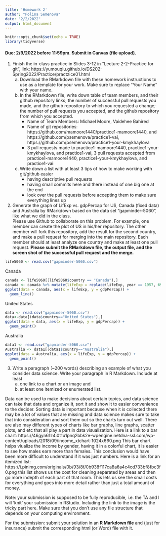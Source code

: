 ```yaml
---
title: 'Homework 2'
author: "Polina Semenova"
date: "2/2/2022"
output: html_document
---
```


```r
knitr::opts_chunk$set(echo = TRUE)
library(tidyverse)
```

#### Due: 2/9/2022 before 11:59pm. Submit in Canvas (file upload).

1. Finish the in-class practice in Slides 3-12 in "Lecture 2-2-Practice for git", link: https://yumouqiu.github.io/DS202-Spring2022/Practice/practzice01.html  
    a. Download the RMarkdown file with these homework instructions to use as a template for your work. Make sure to replace "Your Name" with your name.  
    b. In the RMarkdown file, write down table of team members, and their github repository links;
the number of successful pull requests you made, and the github repository to which you requested a change; the number of pull requests you accepted, and the github repository from which you accepted.  
        - Name of Team Members: Michael Moore, Vaidehee Bahired
        - Name of git repositories: https://github.com/mamoore1440/practice1-mamoore1440, and https://github.com/psemenova/practice1-vai, https://github.com/psemenova/practice1-your-kmykhaylova
        - 3 pull requests made to practice1-mamoore1440, practice1-your-kmykhaylova, and practice1-vai, 3 pull requests accepted from practice1-mamoore1440, practice1-your-kmykhaylova, and practice1-vai
    c. Write down a list with at least 3 tips of how to make working with git/github easier  
        - having descriptive pull requests
        - having small commits here and there instead of one big one at the end
        - look over the pull requests before accepting them to make sure everything lines up

2. Generate the graph of LifExp vs. gdpPercap for US, Canada (fixed data) and Australia by RMarkdown based on the data set "gapminder-5060", like what we did in the class.  
Please use Github to collaborate on this problem. For example, one member can create the plot of US in his/her repository. The other member will fork this repository, add the result for the second country, and make a pull request for merging into the main repository. Each member should at least analyze one country and make at least one pull request. **Please submit the RMarkdown file, the output file, and the screen shot of the successful pull request and the merge.**

```r
life5060 <- read.csv("gapminder-5060.csv")
```
Canada
```r
canada <- life5060[(life5060$country == "Canada"),]
canada <- canada %>% mutate(lifeExp = replace(lifeExp, year == 1957, 69.96))
ggplot(data = canada, aes(x = lifeExp, y = gdpPercap)) +
  geom_line()
```

United States
```r
data <- read.csv("gapminder-5060.csv")
data<-data[(data$country=="United States"),]
ggplot(data = data, aes(x = lifeExp, y = gdpPercap)) +
  geom_point()
```

Australia
```r
data1 <- read.csv("gapminder-5060.csv")
Australia <- data1[(data1$country=="Australia"),]
ggplot(data = Australia, aes(x = lifeExp, y = gdpPercap)) +
  geom_point()
```  

3. Write a paragraph (~200 words) describing an example of what you consider data science. Write your paragraph in R Markdown. Include at least 
    a. one link to a chart or an image and 
    b. at least one itemized or enumerated list.

Data can be used to make decisions about certain topics, and data science can take that data and organize it, sort it and show it to easier convenience to the decider. Sorting data is important because when it is collected there may be a lot of values that are missing and data science makes sure to take that into consideration and sort them out so the charts turn out well. There are also may different types of charts like bar graphs, line graphs, scatter plots, and etc that all play a part in data visualization. Here is a link to a bar chart: https://46gyn61z4i0t1u1pnq2bbk2e-wpengine.netdna-ssl.com/wp-content/uploads/2018/09/income_xtchart-1024x660.png
This bar chart helps viualize the income by gender, having it in a colorful chart, it is easier to see how males earn more than females. This conclusion would have been more difficult to understand if it was just numbers. Here is a link for an itemized list: https://i.pinimg.com/originals/0b/93/8f/0b938f117ca8a6a4c4cd733bf8fbc3f0.png this list shows us the cost for cleaning separated by areas and then go more indepth of each part of that room. This lets us see the small costs for everything and goes into more detail rather than just a total amount of money. 
    

Note: your submission is supposed to be fully reproducible, i.e. the TA and I will 'knit' your submission in RStudio. Including the link to the image is the tricky part here. Make sure that you don't use any file structure that depends on your computing environment.


For the submission: submit your solution in an **R Markdown file** and (just for insurance) submit the corresponding html (or Word) file with it. 

